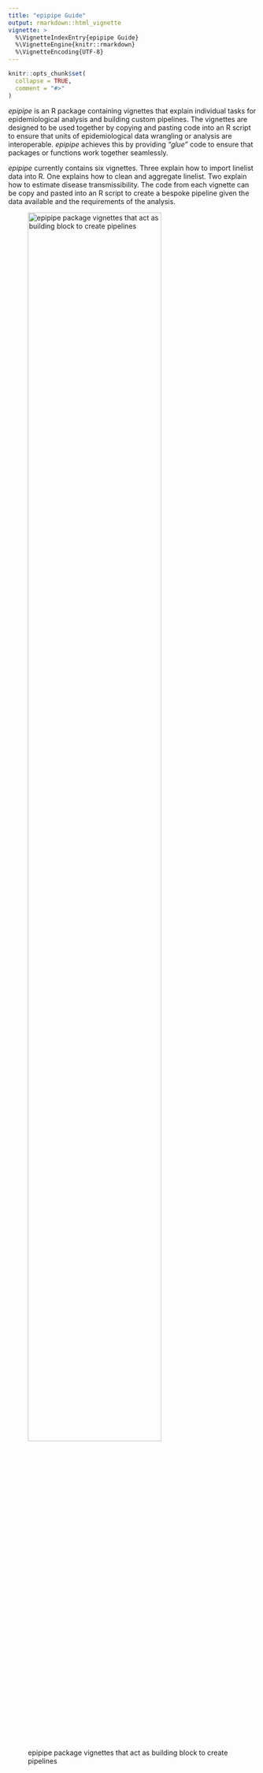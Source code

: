 ```yaml
---
title: "epipipe Guide"
output: rmarkdown::html_vignette
vignette: >
  %\VignetteIndexEntry{epipipe Guide}
  %\VignetteEngine{knitr::rmarkdown}
  %\VignetteEncoding{UTF-8}
---
```


```r
knitr::opts_chunk$set(
  collapse = TRUE,
  comment = "#>"
)
```

_epipipe_ is an R package containing vignettes that explain individual tasks
for epidemiological analysis and building custom pipelines. The vignettes are
designed to be used together by copying and pasting code into an R script to 
ensure that units of epidemiological data wrangling or analysis are interoperable.
_epipipe_ achieves this by providing _"glue"_ code to ensure that packages or 
functions work together seamlessly. 

_epipipe_ currently contains six vignettes. Three explain how to import 
linelist data into R. One explains how to clean and aggregate linelist. Two
explain how to estimate disease transmissibility. The code from each vignette 
can be copy and pasted into an R script to create a bespoke pipeline given the 
data available and the requirements of the analysis.

![epipipe package vignettes that act as building block to create pipelines](../man/figures/epipipe_blocks.png){width=80%}

